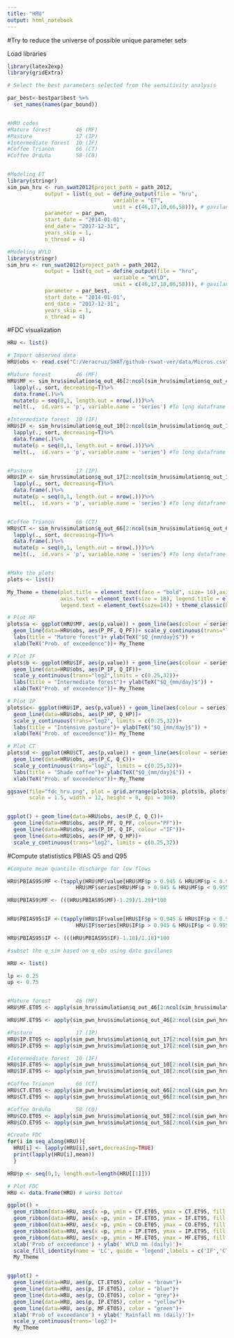 ```yaml
---
title: "HRU"
output: html_notebook
---
```


#Try to reduce the universe of possible unique parameter sets

Load libraries
```r
library(latex2exp)
library(gridExtra)

```


```r
# Select the best parameters selected from the sensitivity analysis

par_best<-bestpar$best %>%
  set_names(names(par_bound))


#HRU codes
#Mature forest        46 (MF)
#Pasture              17 (IP)
#Intermediate forest  10 (IF)
#Coffee Trianon       66 (CT)
#Coffee Orduña        58 (CO)


#Modeling ET
library(stringr)
sim_pwn_hru <- run_swat2012(project_path = path_2012,
            output = list(q_out = define_output(file = "hru",
                                  variable = "ET",
                                  unit = c(46,17,10,66,58))), # gavilanes = 15, pixquiac = 14
            parameter = par_pwn,
            start_date = "2014-01-01",
            end_date = "2017-12-31",
            years_skip = 1,
            n_thread = 4)

#Modeling WYLD
library(stringr)
sim_hru <- run_swat2012(project_path = path_2012,
            output = list(q_out = define_output(file = "hru",
                                  variable = "WYLD",
                                  unit = c(46,17,10,66,58))), # gavilanes = 15, pixquiac = 14
            parameter = par_best,
            start_date = "2014-01-01",
            end_date = "2017-12-31",
            years_skip = 1,
            n_thread = 4)


```

#FDC visualization

```r

HRU <- list()

# Import observed data
HRU$obs <- read.csv("C:/Veracruz/SWAT/github-rswat-ver/data/Micros.csv")

#Mature forest        46 (MF)
HRU$MF <- sim_hru$simulation$q_out_46[2:ncol(sim_hru$simulation$q_out_46)]%>%
  lapply(., sort, decreasing=T)%>%
  data.frame(.)%>%
  mutate(p = seq(0,1, length.out = nrow(.)))%>%
  melt(.,  id.vars = 'p', variable.name = 'series') #To long dataframe

#Intermediate forest  10 (IF)
HRU$IF <- sim_hru$simulation$q_out_10[2:ncol(sim_hru$simulation$q_out_10)]%>%
  lapply(., sort, decreasing=T)%>%
  data.frame(.)%>%
  mutate(p = seq(0,1, length.out = nrow(.)))%>%
  melt(.,  id.vars = 'p', variable.name = 'series') #To long dataframe


#Pasture              17 (IP)
HRU$IP <- sim_hru$simulation$q_out_17[2:ncol(sim_hru$simulation$q_out_17)]%>%
  lapply(., sort, decreasing=T)%>%
  data.frame(.)%>%
  mutate(p = seq(0,1, length.out = nrow(.)))%>%
  melt(.,  id.vars = 'p', variable.name = 'series') #To long dataframe


#Coffee Trianon       66 (CT)
HRU$CT <- sim_hru$simulation$q_out_66[2:ncol(sim_hru$simulation$q_out_66)]%>%
  lapply(., sort, decreasing=T)%>%
  data.frame(.)%>%
  mutate(p = seq(0,1, length.out = nrow(.)))%>%
  melt(.,  id.vars = 'p', variable.name = 'series') #To long dataframe


#Make the plots
plots <- list()

My_Theme = theme(plot.title = element_text(face = "bold", size= 16),axis.title = element_text(size= 14), 
                 axis.text = element_text(size = 18), legend.title = element_text(size=14), 
                 legend.text = element_text(size=14)) + theme_classic(base_size = 16)

# Plot MF
plots$a <- ggplot(HRU$MF, aes(p,value)) + geom_line(aes(colour = series)) + 
  geom_line(data=HRU$obs, aes(P_PF, Q_PF))+ scale_y_continuous(trans="log2", limits = c(0.25,32))+
  labs(title = "Mature forest")+ ylab(TeX("$Q_{mm/day}$")) + 
  xlab(TeX("Prob. of exceedence"))+ My_Theme

# Plot IF
plots$b <- ggplot(HRU$IF, aes(p,value)) + geom_line(aes(colour = series)) + 
  geom_line(data=HRU$obs, aes(P_IF, Q_IF))+
  scale_y_continuous(trans="log2",limits = c(0.25,32))+
  labs(title = "Intermediate forest")+ ylab(TeX("$Q_{mm/day}$")) + 
  xlab(TeX("Prob. of exceedence"))+ My_Theme

# Plot IP
plots$c<- ggplot(HRU$IP, aes(p,value)) + geom_line(aes(colour = series)) + 
  geom_line(data=HRU$obs, aes(P_HP, Q_HP))+
  scale_y_continuous(trans="log2", limits = c(0.25,32))+
  labs(title = "Intensive pasture")+ ylab(TeX("$Q_{mm/day}$")) + 
  xlab(TeX("Prob. of exceedence"))+ My_Theme

# Plot CT
plots$d <- ggplot(HRU$CT, aes(p,value)) + geom_line(aes(colour = series)) + 
  geom_line(data=HRU$obs, aes(P_C, Q_C))+
  scale_y_continuous(trans="log2", limits = c(0.25,32))+
  labs(title = "Shade coffee")+ ylab(TeX("$Q_{mm/day}$")) + 
  xlab(TeX("Prob. of exceedence"))+ My_Theme

ggsave(file="fdc_hru.png", plot = grid.arrange(plots$a, plots$b, plots$c, plots$d, ncol=2),
       scale = 1.5, width = 12, height = 8, dpi = 300)


ggplot() + geom_line(data=HRU$obs, aes(P_C, Q_C))+
  geom_line(data=HRU$obs, aes(P_PF, Q_PF, colour="PF"))+
  geom_line(data=HRU$obs, aes(P_IF, Q_IF, colour ="IF"))+
  geom_line(data=HRU$obs, aes(P_HP, Q_HP))+
  scale_y_continuous(trans="log2", limits = c(0.25,32))


```

#Compute statististics PBIAS Q5 and Q95

```r

#Compute mean quantile discharge for low flows

HRU$PBIAS95$MF <-(tapply(HRU$MF$value[HRU$MF$p > 0.945 & HRU$MF$p < 0.955], 
                      HRU$MF$series[HRU$MF$p > 0.945 & HRU$MF$p < 0.955], mean))

HRU$PBIAS9$MF <- (((HRU$PBIAS95$MF)-1.29)/1.29)*100


HRU$PBIAS95$IF <-(tapply(HRU$IF$value[HRU$IF$p > 0.945 & HRU$IF$p < 0.955], 
                      HRU$IF$series[HRU$IF$p > 0.945 & HRU$IF$p < 0.955], mean))

HRU$PBIAS95$IF <- (((HRU$PBIAS95$IF)-1.18)/1.18)*100

```



```r
#subset the q_sim based on q_obs using date gavilanes

HRU <- list()

lp <- 0.25
up <- 0.75


#Mature forest        46 (MF)
HRU$MF.ET05 <- apply(sim_hru$simulation$q_out_46[2:ncol(sim_hru$simulation$q_out_46)],1 , function(x) quantile(as.numeric(x),lp))

HRU$MF.ET95 <- apply(sim_pwn_hru$simulation$q_out_46[2:ncol(sim_pwn_hru$simulation$q_out_46)],1 , function(x) quantile(as.numeric(x),up))

#Pasture              17 (IP)
HRU$IP.ET05 <- apply(sim_pwn_hru$simulation$q_out_17[2:ncol(sim_pwn_hru$simulation$q_out_17)],1 , function(x) quantile(as.numeric(x),lp))
HRU$IP.ET95 <- apply(sim_pwn_hru$simulation$q_out_17[2:ncol(sim_pwn_hru$simulation$q_out_17)],1 , function(x) quantile(as.numeric(x),up))

#Intermediate forest  10 (IF)
HRU$IF.ET05 <- apply(sim_pwn_hru$simulation$q_out_10[2:ncol(sim_pwn_hru$simulation$q_out_10)],1 , function(x) quantile(as.numeric(x),lp))
HRU$IF.ET95 <- apply(sim_pwn_hru$simulation$q_out_10[2:ncol(sim_pwn_hru$simulation$q_out_10)],1 , function(x) quantile(as.numeric(x),up))

#Coffee Trianon       66 (CT)
HRU$CT.ET05 <- apply(sim_pwn_hru$simulation$q_out_66[2:ncol(sim_pwn_hru$simulation$q_out_66)],1 , function(x) quantile(as.numeric(x),lp))
HRU$CT.ET95 <- apply(sim_pwn_hru$simulation$q_out_66[2:ncol(sim_pwn_hru$simulation$q_out_66)],1 , function(x) quantile(as.numeric(x),up))

#Coffee Orduña        58 (CO)
HRU$CO.ET05 <- apply(sim_pwn_hru$simulation$q_out_58[2:ncol(sim_pwn_hru$simulation$q_out_58)],1 , function(x) quantile(as.numeric(x),lp))
HRU$CO.ET95 <- apply(sim_pwn_hru$simulation$q_out_58[2:ncol(sim_pwn_hru$simulation$q_out_58)],1 , function(x) quantile(as.numeric(x),up))

```


```r

#Create FDC
for(i in seq_along(HRU)){
  HRU[i] <- lapply(HRU[i],sort,decreasing=TRUE)
  print(lapply(HRU[i],mean))
  }

HRU$p <- seq(0,1, length.out=length(HRU[[1]]))

# Plot FDC
HRU <- data.frame(HRU) # works better 

ggplot() + 
  geom_ribbon(data=HRU, aes(x =p, ymin = CT.ET05, ymax = CT.ET95, fill = 'brown', alpha = 0.8)) +
  geom_ribbon(data=HRU, aes(x =p, ymin = IF.ET05, ymax = IF.ET95, fill = 'blue', alpha = 0.8)) +
  geom_ribbon(data=HRU, aes(x =p, ymin = CO.ET05, ymax = CO.ET95, fill = 'grey', alpha = 0.8)) +
  geom_ribbon(data=HRU, aes(x =p, ymin = IP.ET05, ymax = IP.ET95, fill = 'yellow', alpha = 0.8)) +
  geom_ribbon(data=HRU, aes(x =p, ymin = MF.ET05, ymax = MF.ET95, fill = 'green', alpha = 0.8)) +
  xlab('Prob of exceedance') + ylab(' WYLD mm (daily)')+
  scale_fill_identity(name = 'LC', guide = 'legend',labels = c('IF','CT','MF','CO','IP')) + 
  My_Theme


ggplot() + 
  geom_line(data=HRU, aes(p, CT.ET05), color = "brown")+
  geom_line(data=HRU, aes(p, IF.ET05), color = "blue")+
  geom_line(data=HRU, aes(p, CO.ET05), color = "grey")+
  geom_line(data=HRU, aes(p, IP.ET05), color = "yellow")+
  geom_line(data=HRU, aes(p, MF.ET05), color = "green")+
  xlab('Prob of exceedance') + ylab(' Rainfall mm (daily)')+
  scale_y_continuous(trans='log2')+
  My_Theme

```


